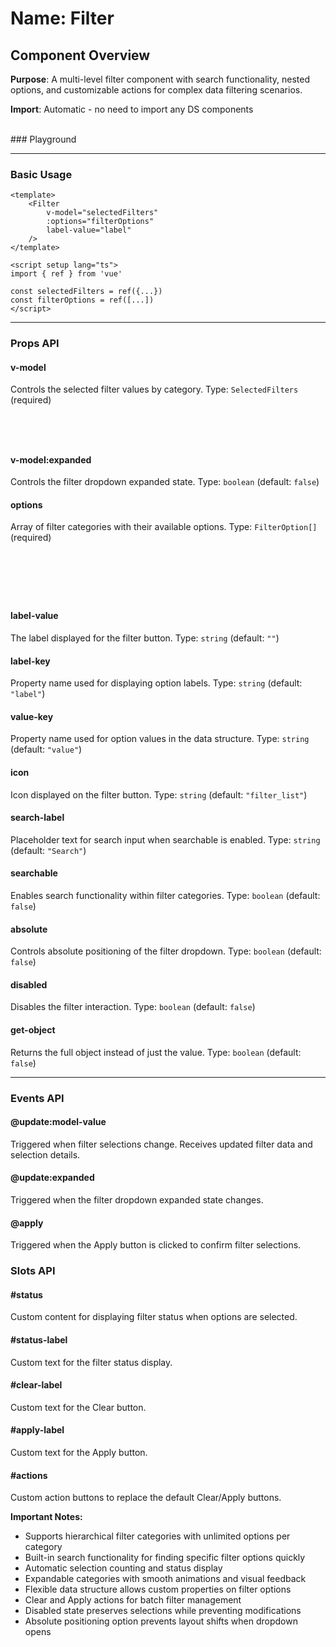 
<Meta of={Filter} />

# Name: Filter
## Component Overview

**Purpose**: A multi-level filter component with search functionality, nested options, and customizable actions for complex data filtering scenarios.

**Import**: Automatic - no need to import any DS components

<br />
### Playground

<Canvas of={Filter.Primary} />
<Controls />

---

### Basic Usage

```vue
<template>
    <Filter 
        v-model="selectedFilters"
        :options="filterOptions"
        label-value="label"
    />
</template>

<script setup lang="ts">
import { ref } from 'vue'

const selectedFilters = ref({...})
const filterOptions = ref([...])
</script>
```

<Canvas sourceState="none" of={Filter.Primary} />

---

### Props API

#### v-model
Controls the selected filter values by category. Type: `SelectedFilters` (required)

```typescript
type SelectedFilters = {
  [categoryKey: string]: any[];  // Array of selected option indices per category
}
```

#### v-model:expanded
Controls the filter dropdown expanded state. Type: `boolean` (default: `false`)

#### options
Array of filter categories with their available options. Type: `FilterOption[]` (required)

```typescript
type FilterOption = {
  [labelKey]: string | number;        // Display text for filter option
  [valueKey]: any;        // Unique value for the option
  options: any[];   // Additional custom properties
}
```

#### label-value
The label displayed for the filter button. Type: `string` (default: `""`)

#### label-key
Property name used for displaying option labels. Type: `string` (default: `"label"`)

#### value-key
Property name used for option values in the data structure. Type: `string` (default: `"value"`)

#### icon
Icon displayed on the filter button. Type: `string` (default: `"filter_list"`)

#### search-label
Placeholder text for search input when searchable is enabled. Type: `string` (default: `"Search"`)

#### searchable
Enables search functionality within filter categories. Type: `boolean` (default: `false`)

<Canvas sourceState="none" of={Filter.Searchable} />

#### absolute
Controls absolute positioning of the filter dropdown. Type: `boolean` (default: `false`)

<Canvas sourceState="none" of={Filter.Absolute} />

#### disabled
Disables the filter interaction. Type: `boolean` (default: `false`)

<Canvas sourceState="none" of={Filter.Disabled} />

#### get-object
Returns the full object instead of just the value. Type: `boolean` (default: `false`)

---

### Events API

#### @update:model-value
Triggered when filter selections change. Receives updated filter data and selection details.

#### @update:expanded
Triggered when the filter dropdown expanded state changes.

#### @apply
Triggered when the Apply button is clicked to confirm filter selections.

### Slots API

#### #status
Custom content for displaying filter status when options are selected.

#### #status-label
Custom text for the filter status display.

#### #clear-label
Custom text for the Clear button.

#### #apply-label
Custom text for the Apply button.

#### #actions
Custom action buttons to replace the default Clear/Apply buttons.

**Important Notes:**
- Supports hierarchical filter categories with unlimited options per category
- Built-in search functionality for finding specific filter options quickly
- Automatic selection counting and status display
- Expandable categories with smooth animations and visual feedback
- Flexible data structure allows custom properties on filter options
- Clear and Apply actions for batch filter management
- Disabled state preserves selections while preventing modifications
- Absolute positioning option prevents layout shifts when dropdown opens